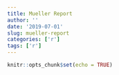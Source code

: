 ```yaml
---
title: Mueller Report
author: ''
date: '2019-07-01'
slug: mueller-report
categories: ['r']
tags: ['r']
---
```

```r
knitr::opts_chunk$set(echo = TRUE)
```

